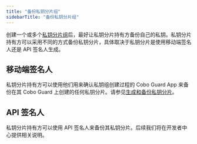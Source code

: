```yaml
---
title: "备份私钥分片组"
sidebarTitle: "备份私钥分片组"
---
```


创建一个或多个[私钥分片组](/cn/portal/mpc-wallets/ocw/create-key-share-groups)后，最好让私钥分片持有方备份自己的私钥。私钥分片持有方可以采用不同的方式备份私钥分片，具体取决于私钥分片是使用移动端签名人还是 API 签名人生成。

## 移动端签名人
私钥分片持有方可以使用他们用来确认私钥组创建过程的 Cobo Guard App 来备份在其 Cobo Guard 上创建的任何私钥分片。请参见[生成和备份私钥分片](/cn/guard/generate-and-back-up-key-shares)。

## API 签名人
私钥分片持有方可以使用 API 签名人来备份其私钥分片。后续我们将在开发者中心提供相关说明。